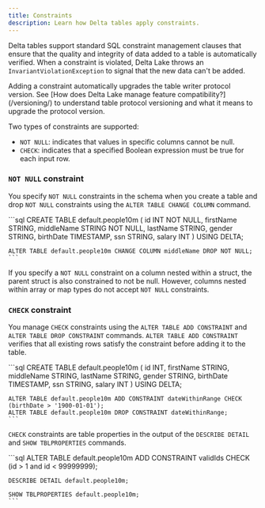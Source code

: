 ```yaml
---
title: Constraints
description: Learn how Delta tables apply constraints.
---
```



Delta tables support standard SQL constraint management clauses that ensure that the quality and integrity of data added to a table is automatically verified. When a constraint is violated, Delta Lake throws an `InvariantViolationException` to signal that the new data can't be added.

<Aside
  type="caution"
  title="Important"
>
  Adding a constraint automatically upgrades the table writer protocol version.
  See [How does Delta Lake manage feature compatibility?](/versioning/) to
  understand table protocol versioning and what it means to upgrade the protocol
  version.
</Aside>

Two types of constraints are supported:

- `NOT NULL`: indicates that values in specific columns cannot be null.
- `CHECK`: indicates that a specified Boolean expression must be true for each input row.

### `NOT NULL` constraint

You specify `NOT NULL` constraints in the schema when you create a table and drop `NOT NULL` constraints using the `ALTER TABLE CHANGE COLUMN` command.

<Tabs>
  <TabItem label="SQL">
    ```sql
    CREATE TABLE default.people10m (
        id INT NOT NULL,
        firstName STRING,
        middleName STRING NOT NULL,
        lastName STRING,
        gender STRING,
        birthDate TIMESTAMP,
        ssn STRING,
        salary INT
    ) USING DELTA;

    ALTER TABLE default.people10m CHANGE COLUMN middleName DROP NOT NULL;
    ```

  </TabItem>
</Tabs>

If you specify a `NOT NULL` constraint on a column nested within a struct, the parent struct is also constrained to not be null. However, columns nested within array or map types do not accept `NOT NULL` constraints.

### `CHECK` constraint

You manage `CHECK` constraints using the `ALTER TABLE ADD CONSTRAINT` and `ALTER TABLE DROP CONSTRAINT` commands. `ALTER TABLE ADD CONSTRAINT` verifies that all existing rows satisfy the constraint before adding it to the table.

<Tabs>
  <TabItem label="SQL">
    ```sql
    CREATE TABLE default.people10m (
       id INT,
       firstName STRING,
       middleName STRING,
       lastName STRING,
       gender STRING,
       birthDate TIMESTAMP,
       ssn STRING,
       salary INT
    ) USING DELTA;

    ALTER TABLE default.people10m ADD CONSTRAINT dateWithinRange CHECK (birthDate > '1900-01-01');
    ALTER TABLE default.people10m DROP CONSTRAINT dateWithinRange;
    ```

  </TabItem>
</Tabs>

`CHECK` constraints are table properties in the output of the `DESCRIBE DETAIL` and `SHOW TBLPROPERTIES` commands.

<Tabs>
  <TabItem label="SQL">
    ```sql
    ALTER TABLE default.people10m ADD CONSTRAINT validIds CHECK (id > 1 and id < 99999999);

    DESCRIBE DETAIL default.people10m;

    SHOW TBLPROPERTIES default.people10m;
    ```

  </TabItem>
</Tabs>

